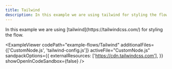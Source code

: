 ```yaml
---
title: Tailwind
description: In this example we are using tailwind for styling the flow.
---
```



<ExampleLayout>
In this example we are using [tailwind](https://tailwindcss.com/) for styling the flow.

<ExampleViewer
  codePath="example-flows/Tailwind"
  additionalFiles={['CustomNode.js', 'tailwind-config.js']}
  activeFile="CustomNode.js"
  sandpackOptions={{
    externalResources: ['https://cdn.tailwindcss.com'],
  }}
  showOpenInCodeSandbox={false}
/>
</ExampleLayout>
